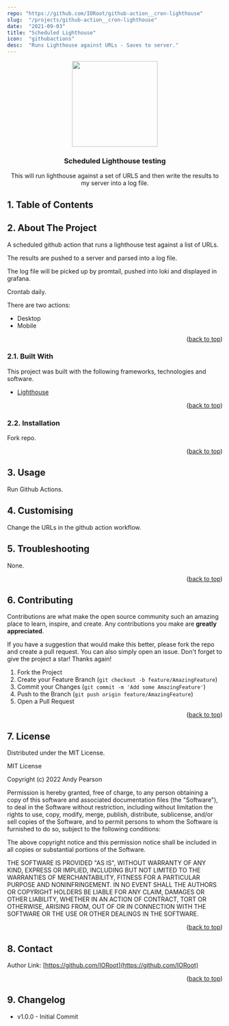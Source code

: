 ```yaml
---
repo: "https://github.com/IORoot/github-action__cron-lighthouse"
slug:  "/projects/github-action__cron-lighthouse"
date:  "2021-09-03"
title: "Scheduled Lighthouse"
icon:  "githubactions"
desc:  "Runs Lighthouse against URLs - Saves to server."
---
```


<div id="top"></div>

<div align="center">


<img src="https://svg-rewriter.sachinraja.workers.dev/?url=https%3A%2F%2Fcdn.jsdelivr.net%2Fnpm%2F%40mdi%2Fsvg%406.7.96%2Fsvg%2Flighthouse-on.svg&fill=%23F44B21&width=200px&height=200px" style="width:200px;"/>

<h3 align="center">Scheduled Lighthouse testing</h3>

<p align="center">
This will run lighthouse against a set of URLS and then write the results to my server into a log file.
</p>    
</div>

##  1. <a name='TableofContents'></a>Table of Contents



##  2. <a name='AboutTheProject'></a>About The Project

A scheduled github action that runs a lighthouse test against a list of URLs.

The results are pushed to a server and parsed into a log file.

The log file will be picked up by promtail, pushed into loki and displayed in grafana.

Crontab daily.

There are two actions:

- Desktop
- Mobile


<p align="right">(<a href="#top">back to top</a>)</p>


###  2.1. <a name='BuiltWith'></a>Built With

This project was built with the following frameworks, technologies and software.

* [Lighthouse](https://web.dev/measure/)

<p align="right">(<a href="#top">back to top</a>)</p>


###  2.2. <a name='Installation'></a>Installation

Fork repo.

<p align="right">(<a href="#top">back to top</a>)</p>


##  3. <a name='Usage'></a>Usage

Run Github Actions.

##  4. <a name='Customising'></a> Customising

Change the URLs in the github action workflow.

##  5. <a name='Troubleshooting'></a>Troubleshooting

None.

<p align="right">(<a href="#top">back to top</a>)</p>


##  6. <a name='Contributing'></a>Contributing

Contributions are what make the open source community such an amazing place to learn, inspire, and create. Any contributions you make are **greatly appreciated**.

If you have a suggestion that would make this better, please fork the repo and create a pull request. You can also simply open an issue.
Don't forget to give the project a star! Thanks again!

1. Fork the Project
2. Create your Feature Branch (`git checkout -b feature/AmazingFeature`)
3. Commit your Changes (`git commit -m 'Add some AmazingFeature'`)
4. Push to the Branch (`git push origin feature/AmazingFeature`)
5. Open a Pull Request

<p align="right">(<a href="#top">back to top</a>)</p>



##  7. <a name='License'></a>License

Distributed under the MIT License.

MIT License

Copyright (c) 2022 Andy Pearson

Permission is hereby granted, free of charge, to any person obtaining a copy
of this software and associated documentation files (the "Software"), to deal
in the Software without restriction, including without limitation the rights
to use, copy, modify, merge, publish, distribute, sublicense, and/or sell
copies of the Software, and to permit persons to whom the Software is
furnished to do so, subject to the following conditions:

The above copyright notice and this permission notice shall be included in all
copies or substantial portions of the Software.

THE SOFTWARE IS PROVIDED "AS IS", WITHOUT WARRANTY OF ANY KIND, EXPRESS OR
IMPLIED, INCLUDING BUT NOT LIMITED TO THE WARRANTIES OF MERCHANTABILITY,
FITNESS FOR A PARTICULAR PURPOSE AND NONINFRINGEMENT. IN NO EVENT SHALL THE
AUTHORS OR COPYRIGHT HOLDERS BE LIABLE FOR ANY CLAIM, DAMAGES OR OTHER
LIABILITY, WHETHER IN AN ACTION OF CONTRACT, TORT OR OTHERWISE, ARISING FROM,
OUT OF OR IN CONNECTION WITH THE SOFTWARE OR THE USE OR OTHER DEALINGS IN THE
SOFTWARE.

<p align="right">(<a href="#top">back to top</a>)</p>



##  8. <a name='Contact'></a>Contact

Author Link: [https://github.com/IORoot](https://github.com/IORoot)

<p align="right">(<a href="#top">back to top</a>)</p>

##  9. <a name='Changelog'></a>Changelog

- v1.0.0 - Initial Commit
